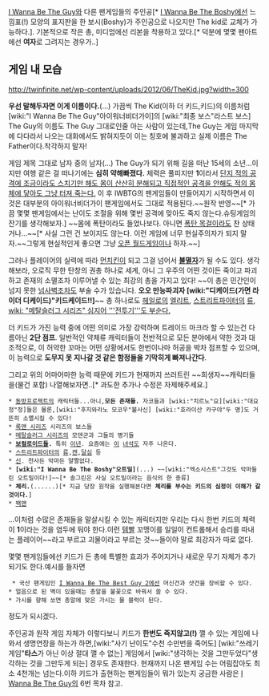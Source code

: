 [[I Wanna Be The Guy]]와 다른 팬게임들의 주인공[* [[I Wanna Be The Boshy]]에선 느낌표(!) 모양의 표지판을 한 보시(Boshy)가 주인공으로 나오지만 The kid로 교체가 가능하다.]. 기본적으로 작은 총, 미디엄에선 리본을 착용하고 있다.[* 덕분에 몇몇 팬아트에선 '''여자'''로 그려지는 경우가..]

== 게임 내 모습 ==

http://twinfinite.net/wp-content/uploads/2012/06/TheKid.jpg?width=300

'''우선 말해두자면 이게 이름이다.'''(...) 가끔씩 The Kid(이하 더 키드,키드)의 이름처럼 [wiki:"I Wanna Be The Guy"아이워너비더가이]의 [wiki:"최종 보스"라스트 보스] The Guy의 이름도 The Guy 그대로인줄 아는 사람이 있는데,The Guy는 게임 마지막에 다다라서 나오는 대화에서도 밝혀지듯이 이는 칭호에 불과하고 실제 이름은 The Father이다.착각하지 말자!

게임 제목 그대로 남자 중의 남자(...) The Guy가 되기 위해 길을 떠난 15세의 소년...이지만 여행 같은 걸 떠나기에는 '''심히 약해빠졌다.''' 체력은 풀피지만 '''1'''이라서 [[스페랑카|단지 적의 공격에 조금이라도 스치기만 해도 몸이 산산히 분해되고 직접적인 공격을 안해도 적의 몸체에 닿아도 그냥 터져 죽는다.]] 이 후 IWBTG의 팬게임들이 만들어지기 시작하면서 이것은 대부분의 아이워너비더가이 팬게임에서도 그대로 적용된다.~~원작 반영~~[* 가끔 몇몇 팬게임에서는 난이도 조절을 위해 몇번 공격에 맞아도 죽지 않는다.슈팅게임의 잔기를 생각해보자.] ~~몸에 폭탄이라도 들었나보다. 아니면 [[폭탄 목걸이]]라도 찬 상태거나...~~[* 사실 그런 건 보이지도 않는다. 이런 게임에 너무 현실주의자가 되지 말자.~~그렇게 현실적인게 좋으면 그냥 [[오픈 월드]]게임이나 하자.~~]

그러나 플레이어의 실력에 따라 [[먼치킨]]이 되고 그걸 넘어서 '''[[불멸자]]'''가 될 수도 있다. 생각해보라, 오로직 무한 탄창의 권총 하나로 세계, 아니 그 우주의 어떤 것이든 죽이고 파괴하고 존재의 소멸조차 이루어낼 수 있는 최강의 총을 가지고 있다! ~~이 총은 민간인이 넘지 못한 [[넘사벽]]조차도 부술 수가 있습니다. '''오오 만능파괴자 [wiki:"디케이드(가면 라이더 디케이드)"키드케이드!!]'''~~ 총 하나로도 [[헤일로]]의 [[엘리트]], [[스트리트파이터]]의 [[류]], [[wiki: "메탈슬러그 시리즈" 심지어 '''전투기'''도 부순다.]]

더 키드가 가진 능력 중에 어떤 의미로 가장 강력하며 트레이드 마크라 할 수 있는건 다름아닌 '''2단 점프'''. 일반적인 약체류 캐릭터들이 전반적으로 모든 분야에서 약한 것과 대조적으로, 이 허약한 꼬마는 어떤 상황에서도 한번이나마 허공을 박차 점프할 수 있으며, 이 능력으로 '''도무지 못 지나갈 것 같은 함정들을 기막히게 빠져나간다'''.

그리고 위의 어마어마한 능력 때문에 키드가 현재까지 쓰러트린 ~~희생자~~캐릭터들을(물건 포함) 나열해보자면..[* 과도한 추가나 수정은 자제해주세요.]

 * [[동방프로젝트]]의 캐릭터들...아니,'''모든 존재들.''' 자코들과 [wiki:"치르노"요][wiki:"대요정"정]들은 물론,[wiki:"후지와라노 모코우"불사신] [wiki:"호라이산 카구야"두 명]도 거뜬히 소멸시킬 수 있다! 
 * [[록맨 시리즈]] 시리즈의 보스들
 * [[메탈슬러그 시리즈]]의 모덴군과 그들의 병기들
 * '''[[보컬로이드]]들.''' 특히 [[하츠네 미쿠|이년]]. 요즘에는 [[카가미네 린|이]] [[카가미네 렌|녀석]]도 자주 나온다.
 * [[스트리트파이터]]의 [[류]],[[켄]],[[달심]] 등
 * [[신]]. 천사든 악마든 얄짤없다.
 * '''[wiki:"I Wanna Be The Boshy"오트밀]'''(...) ~~[wiki:"엑소시스트"그것도 악마들린 오트밀이다!]~~[* 솔그린은 사실 오트밀이라는 음식의 한 종류]
 * '''체리.'''(......)[* 지금 당장 원작을 실행해본다면 '''체리를 부수는 키드의 심정이 이해가 갈 것이다.''']
 * [[팩맨]]

...이처럼 수많은 존재들을 말살시킬 수 있는 캐릭터지만 우리는 다시 한번 키드의 체력이 '''1'''이라는 것을 염두에 둬야 한다.이런 [[템빨]] 꼬맹이를 일일이 컨트롤해서 승리를 따내는 플레이어~~라고 부르고 괴물이라고 부르는 것~~들이야 말로 최강자가 따로 없다.

몇몇 팬게임들에선 키드가 든 총에 특별한 효과가 주어지거나 새로운 무기 자체가 추가되기도 한다.예시를 들자면

  * 국산 팬게임인 [[I Wanna Be The Best Guy 2]]에선 머신건과 샷건을 장비할 수 있다.
 * 얼음으로 된 벽이 있을때는 총알을 불꽃으로 바꿔서 쏠 수 있다.
 * 가시를 향해 쏘면 총알에 맞은 가시는 물 블럭이 된다.

정도가 되시겠다.

주인공과 원작 게임 자체가 이렇다보니 키드가 '''한번도 죽지않고(!)''' 깰 수 있는 게임에 나와서 생명연장을 하는가 하면,[wiki:"사기 난이도"수천 수만번을 죽어도] [wiki:"쓰레기 게임"'''타스'''가 아닌 이상 절대 깰 수 없는] 게임에서 [wiki:"생각하는 것을 그만두었다"생각하는 것을 그만두게 되는] 경우도 존재한다. 현재까지 나온 팬게임 수는 어림잡아도 최소 4천개는 넘는다.이하 키드가 출현하는 팬게임들이 뭐가 있는지 궁금한 사람은 [[I Wanna Be The Guy]]의 6번 목차 참고.
